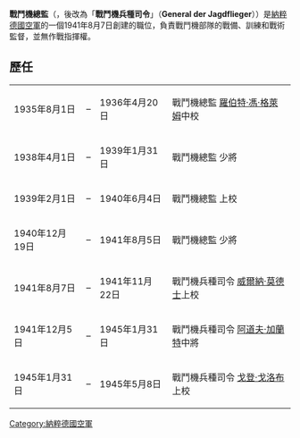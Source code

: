 '''戰鬥機總監'''（{{lang-de|Inspekteur der Jagdflieger'}}，後改為「'''戰鬥機兵種司令'''」（'''General der Jagdflieger'''））是[[納粹德國空軍|納粹德國空軍]]的一個1941年8月7日創建的職位，負責戰鬥機部隊的戰備、訓練和戰術監督，並無作戰指揮權。
==歷任==
{|
| 1935年8月1日 || – || 1936年4月20日 || 戰鬥機總監  [[羅伯特·馮·格萊姆|羅伯特·馮·格萊姆]]中校
|-
| 1938年4月1日 || – || 1939年1月31日 || 戰鬥機總監 {{link-en|布魯諾·羅爾薩|Bruno Loerzer}}少將
|-
| 1939年2月1日 || – || 1940年6月4日 || 戰鬥機總監 {{link-en|威爾納·雅克|Werner Junck}}上校
|-
| 1940年12月19日 || – || 1941年8月5日 || 戰鬥機總監 {{link-en|庫爾特-博朗·馮·多爾林|Kurt-Bertram von Döring}}少將
|-
| 1941年8月7日 || – || 1941年11月22日 || 戰鬥機兵種司令 [[威爾納·莫德士|威爾納·莫德士]]上校
|-
| 1941年12月5日 || – || 1945年1月31日 || 戰鬥機兵種司令 [[阿道夫·加蘭特|阿道夫·加蘭特]]中將
|-
| 1945年1月31日 || – || 1945年5月8日 || 戰鬥機兵種司令 [[戈登·戈洛布|戈登·戈洛布]]上校
|}
[[Category:納粹德國空軍|Category:納粹德國空軍]]